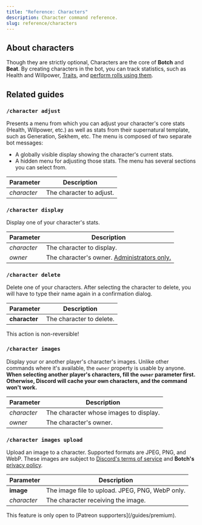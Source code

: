 ```yaml
---
title: "Reference: Characters"
description: Character command reference.
slug: reference/characters
---
```




<RefBoilerplate command="character" />

## About characters

Though they are strictly optional, Characters are the core of **Botch** and **Beat**. By creating characters in the bot, you can track statistics, such as Health and Willpower, [Traits](/guides/traits), and [perform rolls using them](/guides/rolls).

## Related guides

<CardGrid>
  <LinkCard title="Character Creation" href="/guides/character-creation" />
  <LinkCard title="Character Management" href="/guides/character-management" />
</CardGrid>

### `/character adjust`

Presents a menu from which you can adjust your character's core stats (Health, Willpower, etc.) as well as stats from their supernatural template, such as Generation, Sekhem, etc. The menu is composed of two separate bot messages:

* A globally visible display showing the character's current stats.
* A hidden menu for adjusting those stats. The menu has several sections you can select from.

| Parameter      | Description                                                               |
|----------------|---------------------------------------------------------------------------|
| *character*    | The character to adjust.                                                  |

### `/character display`

Display one of your character's stats.

| Parameter   | Description                                                    |
|-------------|----------------------------------------------------------------|
| *character* | The character to display.                                      |
| *owner*     | The character's owner. [Administrators only.](/administration) |

### `/character delete`

Delete one of your characters. After selecting the character to delete, you will have to type their name again in a confirmation dialog.

| Parameter     | Description                                                    |
|---------------|----------------------------------------------------------------|
| **character** | The character to delete.                                       |

<Aside type="danger">This action is non-reversible!</Aside>

### `/character images`

Display your or another player's character's images. Unlike other commands where it's available, the `owner` property is usable by anyone. **When selecting another player's characters, fill the `owner` parameter first. Otherwise, Discord will cache your own characters, and the command won't work.**

| Parameter   | Description                                                    |
|-------------|----------------------------------------------------------------|
| *character* | The character whose images to display.                         |
| *owner*     | The character's owner.                                         |

### `/character images upload`

Upload an image to a character. Supported formats are JPEG, PNG, and WebP. These images are subject to [Discord's terms of service](https://discord.com/terms/) and **Botch's** [privacy policy](/privacy-policy).

| Parameter   | Description                                                    |
|-------------|----------------------------------------------------------------|
| **image**   | The image file to upload. JPEG, PNG, WebP only.                |
| *character* | The character receiving the image.                             |

<Aside>This feature is only open to [Patreon supporters](/guides/premium).</Aside>
